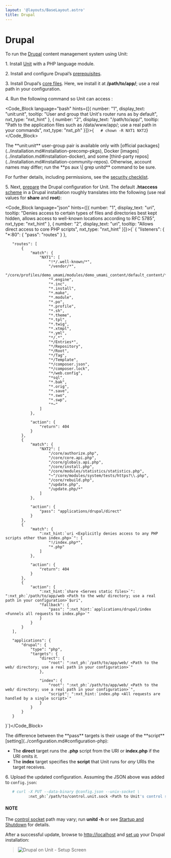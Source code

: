 ```yaml
---
layout: '@layouts/BaseLayout.astro'
title: Drupal
---
```

# Drupal

To run the [Drupal](https://www.drupal.org) content management system using Unit:

1\. Install [Unit](../installation.md#installation-precomp-pkgs) with a PHP language module.

2\. Install and configure Drupal’s [prerequisites](https://www.drupal.org/docs/system-requirements).

3\. Install Drupal’s [core files](https://www.drupal.org/docs/develop/using-composer/manage-dependencies#download-core).  Here, we install it at **/path/to/app/**; use a real path in your configuration.

4\. Run the following command so Unit can access :

<Code_Block language="bash" hints={[{ number: "1", display_text: "unit:unit", tooltip: "User and group that Unit's router runs as by default", nxt_type: "nxt_hint" }, { number: "2", display_text: "/path/to/app/", tooltip: "Path to the application files such as /data/www/app/; use a real path in your commands", nxt_type: "nxt_ph" }]}>{`   # chown -R NXT1 NXT2`}</Code_Block>

<Note type="note">
The **unit:unit** user-group pair is available only with [official packages](../installation.md#installation-precomp-pkgs), Docker [images](../installation.md#installation-docker), and some [third-party repos](../installation.md#installation-community-repos). Otherwise, account names may differ; run the **ps aux \| grep unitd** command to be sure.
</Note>

For further details, including permissions, see the [security checklist](security.md#security-apps).

5\. Next, [prepare](../configuration.md#configuration-php) the Drupal configuration for Unit. The default **.htaccess** [scheme](https://github.com/drupal/drupal) in a Drupal installation roughly translates into the following (use real values for **share** and **root**):

<Code_Block language="json" hints={[{ number: "1", display_text: "uri", tooltip: "Denies access to certain types of files and directories best kept hidden, allows access to well-known locations according to RFC 5785", nxt_type: "nxt_hint" }, { number: "2", display_text: "uri", tooltip: "Allows direct access to core PHP scripts", nxt_type: "nxt_hint" }]}>{`   {
       "listeners": {
           "*:80": {
               "pass": "routes"
           }
       },

       "routes": [
           {
               "match": {
                   "NXT1": [
                       "!*/.well-known/*",
                       "/vendor/*",
                       "/core/profiles/demo_umami/modules/demo_umami_content/default_content/*",
                       "*.engine",
                       "*.inc",
                       "*.install",
                       "*.make",
                       "*.module",
                       "*.po",
                       "*.profile",
                       "*.sh",
                       "*.theme",
                       "*.tpl",
                       "*.twig",
                       "*.xtmpl",
                       "*.yml",
                       "*/.*",
                       "*/Entries*",
                       "*/Repository",
                       "*/Root",
                       "*/Tag",
                       "*/Template",
                       "*/composer.json",
                       "*/composer.lock",
                       "*/web.config",
                       "*sql",
                       "*.bak",
                       "*.orig",
                       "*.save",
                       "*.swo",
                       "*.swp",
                       "*~"
                   ]
               },

               "action": {
                   "return": 404
               }
           },
           {
               "match": {
                   "NXT2": [
                       "/core/authorize.php",
                       "/core/core.api.php",
                       "/core/globals.api.php",
                       "/core/install.php",
                       "/core/modules/statistics/statistics.php",
                       "~^/core/modules/system/tests/https?\\.php",
                       "/core/rebuild.php",
                       "/update.php",
                       "/update.php/*"
                   ]
               },

               "action": {
                   "pass": "applications/drupal/direct"
               }
           },
           {
               "match": {
                   ":nxt_hint:`uri <Explicitly denies access to any PHP scripts other than index.php>`": [
                       "!/index.php*",
                       "*.php"
                   ]
               },

               "action": {
                   "return": 404
               }
           },
           {
               "action": {
                   ":nxt_hint:`share <Serves static files>`": ":nxt_ph:`/path/to/app/web <Path to the web/ directory; use a real path in your configuration>`$uri",
                   "fallback": {
                       "pass": ":nxt_hint:`applications/drupal/index <Funnels all requests to index.php>`"
                   }
               }
           }
       ],

       "applications": {
           "drupal": {
               "type": "php",
               "targets": {
                   "direct": {
                       "root": ":nxt_ph:`/path/to/app/web/ <Path to the web/ directory; use a real path in your configuration>`"
                   },

                   "index": {
                       "root": ":nxt_ph:`/path/to/app/web/ <Path to the web/ directory; use a real path in your configuration>`",
                       "script": ":nxt_hint:`index.php <All requests are handled by a single script>`"
                   }
               }
           }
       }
   }`}</Code_Block>

<Note type="note">
The difference between the **pass** targets is their usage of the **script** [setting](../configuration.md#configuration-php):

* The **direct** target runs the **.php** script from the URI or **index.php** if the URI omits it.
* The **index** target specifies the **script** that Unit runs for *any* URIs the target receives.
</Note>

6\. Upload the updated configuration.  Assuming the JSON above was added to `config.json`:

```bash
   # curl -X PUT --data-binary @config.json --unix-socket \
          :nxt_ph:`/path/to/control.unit.sock <Path to Unit's control socket in your installation>` :nxt_hint:`http://localhost/config/ <Path to the config section in Unit's control API>`
```

#### NOTE

The [control socket](../controlapi.md#configuration-socket) path may vary; run **unitd -h** or see [Startup and Shutdown](source.md#source-startup) for details.

After a successful update, browse to [http://localhost](http://localhost) and [set up](https://www.drupal.org/docs/develop/using-composer/manage-dependencies#s-install-drupal-using-the-standard-web-interface) your Drupal installation:

> ![Drupal on Unit - Setup Screen](/drupal.png)